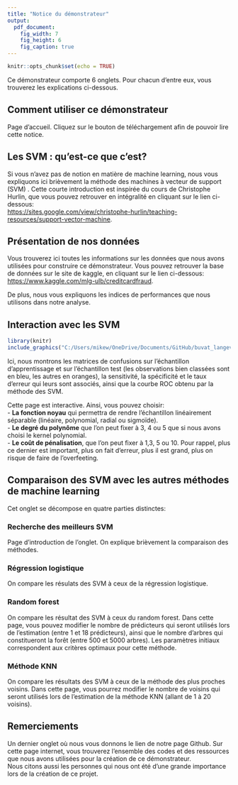 ```yaml
---
title: "Notice du démonstrateur"
output:
  pdf_document:
    fig_width: 7
    fig_height: 6
    fig_caption: true
---
```


```r
knitr::opts_chunk$set(echo = TRUE)
```

Ce démonstrateur comporte 6 onglets. Pour chacun d'entre eux, vous trouverez les explications ci-dessous.

## Comment utiliser ce démonstrateur

Page d'accueil. Cliquez sur le bouton de téléchargement afin de pouvoir lire cette notice.

## Les SVM : qu'est-ce que c'est?

Si vous n'avez pas de notion en matière de machine learning, nous vous expliquons ici brièvement la méthode des machines à vecteur de support (SVM) . Cette courte introduction est inspirée du cours de Christophe Hurlin, que vous pouvez retrouver en intégralité en cliquant sur le lien ci-dessous:  
<https://sites.google.com/view/christophe-hurlin/teaching-resources/support-vector-machine>.

## Présentation de nos données

Vous trouverez ici toutes les informations sur les données que nous avons utilisées pour construire ce démonstrateur. Vous pouvez retrouver la base de données sur le site de kaggle, en cliquant sur le lien ci-dessous:   
<https://www.kaggle.com/mlg-ulb/creditcardfraud>. 

De plus, nous vous expliquons les indices de performances que nous utilisons dans notre analyse.

## Interaction avec les SVM 


```r
library(knitr)
include_graphics("C:/Users/mikew/OneDrive/Documents/GitHub/buvat_langevin_walter/www/capture.PNG")
```


Ici, nous montrons les matrices de confusions sur l'échantillon d'apprentissage et sur l'échantillon test (les observations bien classées sont en bleu, les autres en oranges), la sensitivité, la spécificité et le taux d'erreur qui leurs sont associés, ainsi que la courbe ROC obtenu par la méthode des SVM.  

Cette page est interactive. Ainsi, vous pouvez choisir:  
- **La fonction noyau** qui permettra de rendre l'échantillon linéairement séparable (linéaire, polynomial, radial ou sigmoïde).  
- **Le degré du polynôme** que l'on peut fixer à 3, 4 ou 5 que si nous avons choisi  le kernel polynomial.    
- **Le coût de pénalisation**, que l'on peut fixer à 1,3, 5 ou 10. Pour rappel, plus ce dernier est important, plus on fait d'erreur, plus il est grand, plus on risque de faire de l'overfeeting. 

## Comparaison des SVM avec les autres méthodes de machine learning

Cet onglet se décompose en quatre parties distinctes:  

### Recherche des meilleurs SVM

Page d'introduction de l'onglet. On explique brièvement la comparaison des méthodes.

### Régression logistique

On compare les résulats des SVM à ceux de la régression logistique.

### Random forest

On compare les résultat des SVM à ceux du random forest. Dans cette page, vous pouvez modifier le nombre de prédicteurs qui seront utilisés lors de l'estimation (entre 1 et 18 prédicteurs), ainsi que le nombre d'arbres qui constitueront la forêt (entre 500 et 5000 arbres). Les paramètres initiaux correspondent aux critères optimaux pour cette méthode.

### Méthode KNN

On compare les résultats des SVM à ceux de la méthode des plus proches voisins.  Dans cette page, vous pourrez modifier le nombre de voisins qui seront utilisés lors de l'estimation de la méthode KNN (allant de 1 à 20 voisins).  

## Remerciements

Un dernier onglet où nous vous donnons le lien de notre page Github. Sur cette page internet, vous trouverez l'ensemble des codes et des ressources que nous avons utilisées pour la création de ce démonstrateur.  
Nous citons aussi les personnes qui nous ont été d'une grande importance lors de la création de ce projet.

